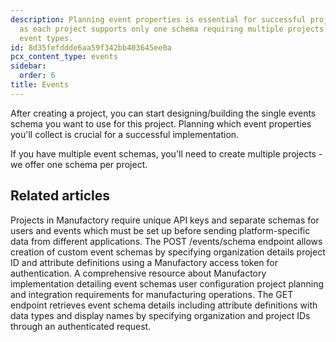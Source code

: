 ```yaml
---
description: Planning event properties is essential for successful project implementation
  as each project supports only one schema requiring multiple projects for different
  event types.
id: 8d35fefddde6aa59f342bb403645ee0a
pcx_content_type: events
sidebar:
  order: 6
title: Events
---
```


After creating a project, you can start designing/building the single events schema you want to use for this project. Planning which event properties you'll collect is crucial for a successful implementation.



<PageTree />


If you have multiple event schemas, you'll need to create multiple projects - we offer one schema per project.


## Related articles
<CardGrid>
<LinkTitleCard header="<b>Manufactory > Projects</b>" href="/products/manufactory/projects/" > Projects in Manufactory require unique API keys and separate schemas for users and events which must be set up before sending platform-specific data from different applications. </LinkTitleCard>
<LinkTitleCard header="<b>Events > Create events schema</b>" href="/products/manufactory/events/create_schema/" > The POST /events/schema endpoint allows creation of custom event schemas by specifying organization details project ID and attribute definitions using a Manufactory access token for authentication. </LinkTitleCard>
<LinkTitleCard header="<b>Implementation > Configuring events schema</b>" href="/products/manufactory/implementation/configuring_events_schema/" > A comprehensive resource about Manufactory implementation detailing event schemas user configuration project planning and integration requirements for manufacturing operations. </LinkTitleCard>
<LinkTitleCard header="<b>Events > Get events schema</b>" href="/products/manufactory/events/get_schema/" > The GET endpoint retrieves event schema details including attribute definitions with data types and display names by specifying organization and project IDs through an authenticated request. </LinkTitleCard>
</CardGrid>